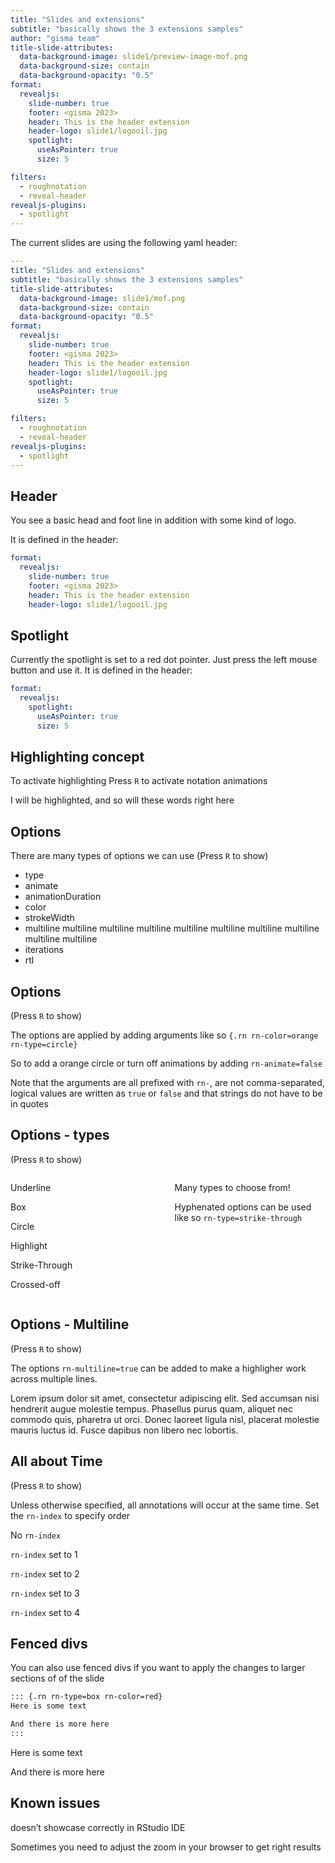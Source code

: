 ```yaml
---
title: "Slides and extensions"
subtitle: "basically shows the 3 extensions samples"
author: "gisma team"
title-slide-attributes:
  data-background-image: slide1/preview-image-mof.png
  data-background-size: contain
  data-background-opacity: "0.5"
format: 
  revealjs:
    slide-number: true
    footer: <gisma 2023>
    header: This is the header extension
    header-logo: slide1/logooil.jpg
    spotlight:
      useAsPointer: true
      size: 5

filters:
  - roughnotation
  - reveal-header
revealjs-plugins:
  - spotlight
---
```


The current slides are using the following yaml header:


```yaml
---
title: "Slides and extensions"
subtitle: "basically shows the 3 extensions samples"
title-slide-attributes:
  data-background-image: slide1/mof.png
  data-background-size: contain
  data-background-opacity: "0.5"
format: 
  revealjs:
    slide-number: true
    footer: <gisma 2023>
    header: This is the header extension
    header-logo: slide1/logooil.jpg
    spotlight:
      useAsPointer: true
      size: 5

filters:
  - roughnotation
  - reveal-header
revealjs-plugins:
  - spotlight
---
```
## Header

You see a basic head and foot line in addition with some kind of logo.

It is defined in the header:
```yaml
format: 
  revealjs:
    slide-number: true
    footer: <gisma 2023>
    header: This is the header extension
    header-logo: slide1/logooil.jpg
```


## Spotlight

Currently the spotlight is set to a red dot pointer. Just press the left mouse button and use it. It is defined in the header:

```yaml
format: 
  revealjs:
    spotlight:
      useAsPointer: true
      size: 5
```
## Highlighting concept

To activate highlighting Press `R` to activate notation animations

I will be [highlighted]{.rn}, and so will [these words right here]{.rn}

## Options

There are many types of options we can use (Press `R` to show)

- [type]{.rn rn-type=circle}
- [animate]{.rn rn-animate=false}
- [animationDuration]{.rn rn-animationDuration=20000}
- [color]{.rn rn-color=blue}
- [strokeWidth]{.rn rn-strokeWidth=3}
- [multiline multiline multiline multiline multiline multiline multiline multiline multiline multiline]{.rn rn-multiline=true}
- [iterations]{.rn rn-iterations=1}
- [rtl]{.rn rn-rtl=false}

## Options

(Press `R` to show)

The options are applied by adding arguments like so `{.rn rn-color=orange rn-type=circle}`

So to add a [orange circle]{.rn rn-color=orange rn-type=circle} or [turn off animations]{.rn rn-type=underline rn-color=red rn-animate=false} by adding `rn-animate=false`

Note that the arguments are all prefixed with `rn-`, are [not]{.rn} comma-separated, logical values are written as `true` or `false` and that strings do not have to be in quotes

## Options - types

(Press `R` to show)

::: columns
::: {.column width="50%"}
[Underline]{.rn rn-type=underline rn-color=red}

[Box]{.rn rn-type=box rn-color=purple}

[Circle]{.rn rn-type=circle rn-color=blue}

[Highlight]{.rn rn-type=highlight}

[Strike-Through]{.rn rn-type=strike-through rn-color=green}

[Crossed-off]{.rn rn-type=crossed-off rn-color=orange}
:::

::: {.column width="50%"}
Many types to choose from!

Hyphenated options can be used like so `rn-type=strike-through`
:::
:::

## Options - Multiline

(Press `R` to show)

The options `rn-multiline=true` can be added to make a highligher work across multiple lines.

Lorem ipsum dolor sit amet, consectetur adipiscing elit. [Sed accumsan nisi hendrerit augue molestie tempus. Phasellus purus quam, aliquet nec commodo quis, pharetra ut orci. Donec laoreet ligula nisl, placerat molestie mauris luctus id.]{.rn rn-multiline=true} Fusce dapibus non libero nec lobortis.

## All about Time

(Press `R` to show)

Unless otherwise specified, all annotations will occur at the same time. Set the `rn-index` to specify order

[No `rn-index`]{.rn rn-color="red" rn-type="box"}

[`rn-index` set to 1]{.rn rn-color="orange" rn-type="box" rn-index=1}

[`rn-index` set to 2]{.rn rn-color="yellow" rn-type="box" rn-index=2}

[`rn-index` set to 3]{.rn rn-color="green" rn-type="box" rn-index=3}

[`rn-index` set to 4]{.rn rn-color="blue" rn-type="box" rn-index=4}

## Fenced divs

You can also use fenced divs if you want to apply the changes to larger sections of of the slide

````md
::: {.rn rn-type=box rn-color=red}
Here is some text

And there is more here
:::
````

::: {.rn rn-type=box rn-color=red}
Here is some text

And there is more here
:::

## Known issues

doesn't showcase correctly in RStudio IDE

Sometimes you need to adjust the zoom in your browser to get right results